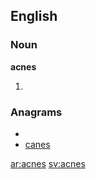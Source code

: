 ==English==
===Noun===
'''acnes'''
#{{plural of|[[acne]]}}

===Anagrams===
* {{alphagram|acens}}
* [[canes#English|canes]]


[[ar:acnes]]
[[sv:acnes]]
